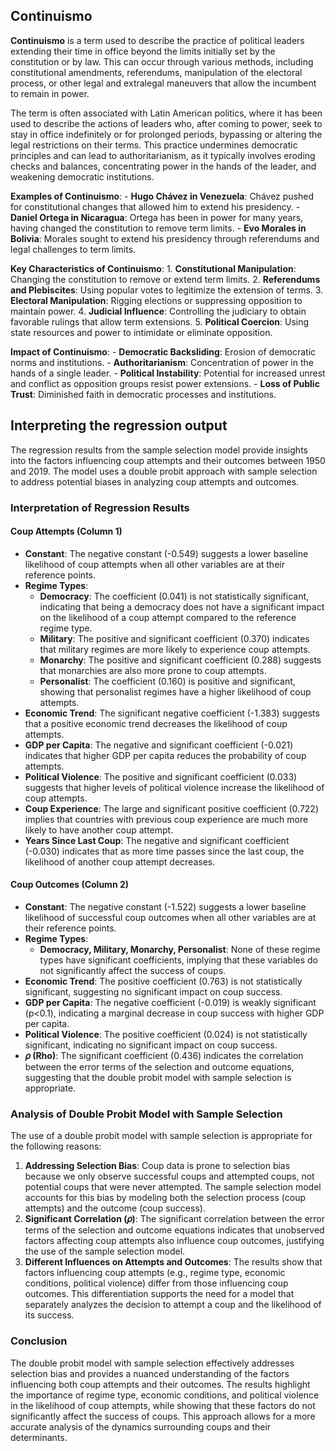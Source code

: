 ## Continuismo

**Continuismo** is a term used to describe the practice of political leaders
extending their time in office beyond the limits initially set by the
constitution or by law. This can occur through various methods, including
constitutional amendments, referendums, manipulation of the electoral process, or
other legal and extralegal maneuvers that allow the incumbent to remain in power.

The term is often associated with Latin American politics, where it has been used
to describe the actions of leaders who, after coming to power, seek to stay in
office indefinitely or for prolonged periods, bypassing or altering the legal
restrictions on their terms. This practice undermines democratic principles and
can lead to authoritarianism, as it typically involves eroding checks and
balances, concentrating power in the hands of the leader, and weakening
democratic institutions.

**Examples of Continuismo**: - **Hugo Chávez in Venezuela**: Chávez pushed for
constitutional changes that allowed him to extend his presidency. - **Daniel
Ortega in Nicaragua**: Ortega has been in power for many years, having changed
the constitution to remove term limits. - **Evo Morales in Bolivia**: Morales
sought to extend his presidency through referendums and legal challenges to term
limits.

**Key Characteristics of Continuismo**: 1. **Constitutional Manipulation**:
Changing the constitution to remove or extend term limits. 2. **Referendums and
Plebiscites**: Using popular votes to legitimize the extension of terms. 3.
**Electoral Manipulation**: Rigging elections or suppressing opposition to
maintain power. 4. **Judicial Influence**: Controlling the judiciary to obtain
favorable rulings that allow term extensions. 5. **Political Coercion**: Using
state resources and power to intimidate or eliminate opposition.

**Impact of Continuismo**: - **Democratic Backsliding**: Erosion of democratic
norms and institutions. - **Authoritarianism**: Concentration of power in the
hands of a single leader. - **Political Instability**: Potential for increased
unrest and conflict as opposition groups resist power extensions. - **Loss of
Public Trust**: Diminished faith in democratic processes and institutions.

## Interpreting the regression output

The regression results from the sample selection model provide insights into the
factors influencing coup attempts and their outcomes between 1950 and 2019. The
model uses a double probit approach with sample selection to address potential
biases in analyzing coup attempts and outcomes.

### Interpretation of Regression Results

#### Coup Attempts (Column 1)

-   **Constant**: The negative constant (-0.549) suggests a lower baseline
    likelihood of coup attempts when all other variables are at their reference
    points.
-   **Regime Types**:
    -   **Democracy**: The coefficient (0.041) is not statistically significant,
        indicating that being a democracy does not have a significant impact on
        the likelihood of a coup attempt compared to the reference regime type.
    -   **Military**: The positive and significant coefficient (0.370) indicates
        that military regimes are more likely to experience coup attempts.
    -   **Monarchy**: The positive and significant coefficient (0.288) suggests
        that monarchies are also more prone to coup attempts.
    -   **Personalist**: The coefficient (0.160) is positive and significant,
        showing that personalist regimes have a higher likelihood of coup
        attempts.
-   **Economic Trend**: The significant negative coefficient (-1.383) suggests
    that a positive economic trend decreases the likelihood of coup attempts.
-   **GDP per Capita**: The negative and significant coefficient (-0.021)
    indicates that higher GDP per capita reduces the probability of coup
    attempts.
-   **Political Violence**: The positive and significant coefficient (0.033)
    suggests that higher levels of political violence increase the likelihood of
    coup attempts.
-   **Coup Experience**: The large and significant positive coefficient (0.722)
    implies that countries with previous coup experience are much more likely to
    have another coup attempt.
-   **Years Since Last Coup**: The negative and significant coefficient (-0.030)
    indicates that as more time passes since the last coup, the likelihood of
    another coup attempt decreases.

#### Coup Outcomes (Column 2)

-   **Constant**: The negative constant (-1.522) suggests a lower baseline
    likelihood of successful coup outcomes when all other variables are at their
    reference points.
-   **Regime Types**:
    -   **Democracy, Military, Monarchy, Personalist**: None of these regime
        types have significant coefficients, implying that these variables do not
        significantly affect the success of coups.
-   **Economic Trend**: The positive coefficient (0.763) is not statistically
    significant, suggesting no significant impact on coup success.
-   **GDP per Capita**: The negative coefficient (-0.019) is weakly significant
    (p\<0.1), indicating a marginal decrease in coup success with higher GDP per
    capita.
-   **Political Violence**: The positive coefficient (0.024) is not statistically
    significant, indicating no significant impact on coup success.
-   **𝜌 (Rho)**: The significant coefficient (0.436) indicates the correlation
    between the error terms of the selection and outcome equations, suggesting
    that the double probit model with sample selection is appropriate.

### Analysis of Double Probit Model with Sample Selection

The use of a double probit model with sample selection is appropriate for the
following reasons:

1.  **Addressing Selection Bias**: Coup data is prone to selection bias because
    we only observe successful coups and attempted coups, not potential coups
    that were never attempted. The sample selection model accounts for this bias
    by modeling both the selection process (coup attempts) and the outcome (coup
    success).
2.  **Significant Correlation (𝜌)**: The significant correlation between the
    error terms of the selection and outcome equations indicates that unobserved
    factors affecting coup attempts also influence coup outcomes, justifying the
    use of the sample selection model.
3.  **Different Influences on Attempts and Outcomes**: The results show that
    factors influencing coup attempts (e.g., regime type, economic conditions,
    political violence) differ from those influencing coup outcomes. This
    differentiation supports the need for a model that separately analyzes the
    decision to attempt a coup and the likelihood of its success.

### Conclusion

The double probit model with sample selection effectively addresses selection
bias and provides a nuanced understanding of the factors influencing both coup
attempts and their outcomes. The results highlight the importance of regime type,
economic conditions, and political violence in the likelihood of coup attempts,
while showing that these factors do not significantly affect the success of
coups. This approach allows for a more accurate analysis of the dynamics
surrounding coups and their determinants.
